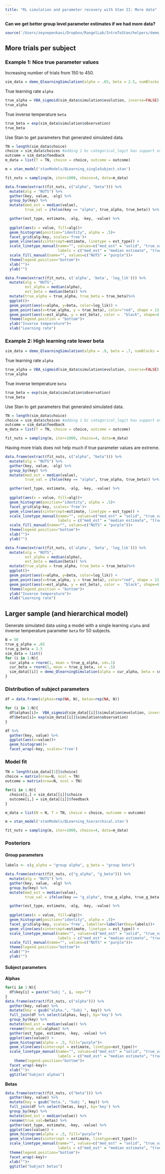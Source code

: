```yaml
---
title: "RL simulation and parameter recovery with Stan II: More data"
---
```


**Can we get better group level parameter estimates if we had more data?**

```r
source('/Users/zeynepenkavi/Dropbox/RangelLab/IntroToStan/helpers/demo_QlearningSimulation.R')
```

## More trials per subject

### Example 1: Nice true parameter values

Increasing number of trials from 150 to 450.

```r
sim_data = demo_QlearningSimulation(alpha = .65, beta = 2.5, numBlocks = 18)
```

True learning rate `alpha`

```r
true_alpha = VBA_sigmoid(sim_data$simulation$evolution, inverse=FALSE)
true_alpha
```

True inverse temperature `beta`

```r
true_beta = exp(sim_data$simulation$observation)
true_beta
```

Use Stan to get parameters that generated simulated data.

```r
TN = length(sim_data$choice)
choice = sim_data$choices #adding 1 bc categorical_logit has support over [1,2]
outcome = sim_data$feedback
m_data = list(T = TN, choice = choice, outcome = outcome)
```

```r
m = stan_model('stanModels/QLearning_singleSubject.stan')
```

```r
fit_nuts = sampling(m, iter=1000, chains=4, data=m_data)
```

```r
data.frame(extract(fit_nuts, c("alpha", "beta"))) %>%
  mutate(alg = "NUTS") %>%
  gather(key, value, -alg) %>%
  group_by(key) %>%
  mutate(med_est = median(value),
         true_val = ifelse(key == "alpha", true_alpha, true_beta)) %>%

  gather(est_type, estimate, -alg, -key, -value) %>%
  
  ggplot(aes(x = value, fill=alg))+
  geom_histogram(position="identity", alpha = .5)+
  facet_grid(alg~key, scales='free')+
  geom_vline(aes(xintercept=estimate, linetype = est_type)) +
  scale_linetype_manual(name="", values=c("med_est" = "solid", "true_val" = "dashed"),
                        labels = c("med_est" = "median estimate", "true_val" = "true value"))+
  scale_fill_manual(name="", values=c("NUTS" = "purple"))+
  theme(legend.position="bottom")+
  xlab("")+
  ylab("")
```

```r
data.frame(extract(fit_nuts, c('alpha', 'beta', 'log_lik'))) %>%
  mutate(alg = "NUTS",
         est_alpha = median(alpha),
         est_beta = median(beta)) %>%
  mutate(true_alpha = true_alpha, true_beta = true_beta)%>%
  ggplot()+
  geom_point(aes(x=alpha, y=beta, color=log_lik)) +
  geom_point(aes(x=true_alpha, y = true_beta), color="red", shape = 13, size=6)+
  geom_point(aes(x=est_alpha, y = est_beta), color =  "black", shape=4, size=6)+
  theme(legend.position = "bottom")+
  ylab("Inverse temperature")+
  xlab("Learning rate")
```

### Example 2: High learning rate lower beta

```r
sim_data = demo_QlearningSimulation(alpha = .9, beta = .7, numBlocks = 18)
```

True learning rate `alpha`

```r
true_alpha = VBA_sigmoid(sim_data$simulation$evolution, inverse=FALSE)
true_alpha
```

True inverse temperature `beta`

```r
true_beta = exp(sim_data$simulation$observation)
true_beta
```

Use Stan to get parameters that generated simulated data.

```r
TN = length(sim_data$choice)
choice = sim_data$choices #adding 1 bc categorical_logit has support over [1,2]
outcome = sim_data$feedback
m_data = list(T = TN, choice = choice, outcome = outcome)
```

```r
fit_nuts = sampling(m, iter=1000, chains=4, data=m_data)
```

Having more trials does not help much if true parameter values are extreme.

```r
data.frame(extract(fit_nuts, c("alpha", "beta"))) %>%
  mutate(alg = "NUTS") %>%
  gather(key, value, -alg) %>%
  group_by(key) %>%
  mutate(med_est = median(value),
         true_val = ifelse(key == "alpha", true_alpha, true_beta)) %>%

  gather(est_type, estimate, -alg, -key, -value) %>%
  
  ggplot(aes(x = value, fill=alg))+
  geom_histogram(position="identity", alpha = .5)+
  facet_grid(alg~key, scales='free')+
  geom_vline(aes(xintercept=estimate, linetype = est_type)) +
  scale_linetype_manual(name="", values=c("med_est" = "solid", "true_val" = "dashed"),
                        labels = c("med_est" = "median estimate", "true_val" = "true value"))+
  scale_fill_manual(name="", values=c("NUTS" = "purple"))+
  theme(legend.position="bottom")+
  xlab("")+
  ylab("")
```

```r
data.frame(extract(fit_nuts, c('alpha', 'beta', 'log_lik'))) %>%
  mutate(alg = "NUTS",
         est_alpha = median(alpha),
         est_beta = median(beta)) %>%
  mutate(true_alpha = true_alpha, true_beta = true_beta)%>%
  ggplot()+
  geom_point(aes(x=alpha, y=beta, color=log_lik)) +
  geom_point(aes(x=true_alpha, y = true_beta), color="red", shape = 13, size=6)+
  geom_point(aes(x=est_alpha, y = est_beta), color =  "black", shape=4, size=6)+
  theme(legend.position = "bottom")+
  ylab("Inverse temperature")+
  xlab("Learning rate")
```

## Larger sample (and hierarchical model)

Generate simulated data using a model with a single learning `alpha` and inverse temperature parameter `beta` for 50 subjects.

```r
N = 50
true_g_alpha = .65
true_g_beta = 2.5
sim_data = list()
for (i in 1:N){
  cur_alpha = rnorm(1, mean = true_g_alpha, sd=.1)
  cur_beta = rnorm(1, mean = true_g_beta, sd = .5)
  sim_data[[i]] = demo_QlearningSimulation(alpha = cur_alpha, beta = cur_beta)
}
```

### Distribution of subject parameters

```r
df = data.frame(alphas=rep(NA, N), betas=rep(NA, N))

for (i in 1:N){
  df$alphas[i]=  VBA_sigmoid(sim_data[[i]]$simulation$evolution, inverse=FALSE)
  df$betas[i]= exp(sim_data[[i]]$simulation$observation)
}
```

```r
df %>% 
  gather(key, value) %>%
  ggplot(aes(x=value))+
  geom_histogram()+
  facet_wrap(~key, scales='free')
```
### Model fit

```r
TN = length(sim_data[[1]]$choice)
choice = matrix(nrow=N, ncol = TN)
outcome = matrix(nrow=N, ncol = TN)

for(i in 1:N){
  choice[i,] = sim_data[[i]]$choice
  outcome[i,] = sim_data[[i]]$feedback
}

m_data = list(N = N, T = TN, choice = choice, outcome = outcome)
```

```r
m = stan_model('stanModels/QLearning_hierarchical.stan')
```

```r
fit_nuts = sampling(m, iter=1000, chains=4, data=m_data)
```

### Posteriors

#### Group parameters

```r
labels <- c(g_alpha = "group alpha", g_beta = "group beta")

data.frame(extract(fit_nuts, c("g_alpha", "g_beta"))) %>%
  mutate(alg = "NUTS") %>%
  gather(key, value, -alg) %>%
  group_by(key) %>%
  mutate(med_est = median(value),
         true_val = ifelse(key == "g_alpha", true_g_alpha, true_g_beta)) %>%

  gather(est_type, estimate, -alg, -key, -value) %>%
  
  ggplot(aes(x = value, fill=alg))+
  geom_histogram(position="identity", alpha = .5)+
  facet_grid(alg~key, scales='free', labeller=labeller(key=labels))+
  geom_vline(aes(xintercept=estimate, linetype = est_type)) +
  scale_linetype_manual(name="", values=c("med_est" = "solid", "true_val" = "dashed"),
                        labels = c("med_est" = "median estimate", "true_val" = "true value"))+
  scale_fill_manual(name="", values=c("NUTS" = "purple"))+
  theme(legend.position="bottom")+
  xlab("")+
  ylab("")
```

#### Subject parameters

**Alphas**

```r
for(i in 1:N){
  df$key[i] = paste("Subj ", i, sep="")
}
data.frame(extract(fit_nuts, c("alpha"))) %>%
  gather(key, value) %>%
  mutate(key = gsub("alpha.", "Subj ", key)) %>%
  full_join(df %>% select(alphas, key), by='key') %>%
  group_by(key) %>% 
  mutate(med_est = median(value)) %>%
  rename(true_val=alphas) %>%
  gather(est_type, estimate, -key, -value) %>%
  ggplot(aes(value)) +
  geom_histogram(alpha = .5, fill="purple")+
  geom_vline(aes(xintercept = estimate, linetype=est_type))+
  scale_linetype_manual(name="", values=c("med_est" = "solid", "true_val" = "dashed"),
                        labels = c("med_est" = "median estimate", "true_val" = "true value"))+
    theme(legend.position="bottom")+
  facet_wrap(~key)+
  xlab("")+
  ggtitle("Subject alphas")

```

**Betas**

```r
data.frame(extract(fit_nuts, c("beta"))) %>%
  gather(key, value) %>%
  mutate(key = gsub("beta.", "Subj ", key)) %>%
  full_join(df %>% select(betas, key), by='key') %>%
  group_by(key) %>% 
  mutate(med_est = median(value)) %>%
  rename(true_val=betas) %>%
  gather(est_type, estimate, -key, -value) %>%
  ggplot(aes(value)) +
  geom_histogram(alpha = .5, fill="purple")+
  geom_vline(aes(xintercept = estimate, linetype=est_type))+
  scale_linetype_manual(name="", values=c("med_est" = "solid", "true_val" = "dashed"),
                        labels = c("med_est" = "median estimate", "true_val" = "true value"))+
  theme(legend.position="bottom")+
  facet_wrap(~key)+
  xlab("")+
  ggtitle("Subject betas")

```